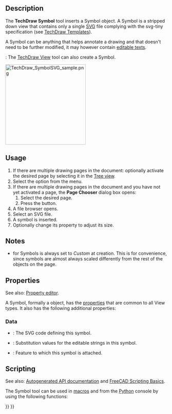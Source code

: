 <languages/>
<translate>

<!--T:16-->
{{Docnav
|[[TechDraw_ClipGroup|ClipGroup]]
|[[TechDraw_Image|Image]]
|[[TechDraw_Workbench|TechDraw]]
|IconL=TechDraw_ClipGroup.svg
|IconR=TechDraw_Image.svg
|IconC=Workbench_TechDraw.svg
}}

<!--T:1-->
{{GuiCommand
|Name=TechDraw Symbol
|MenuLocation=TechDraw → TechDraw Views → Insert SVG Symbol
|Workbenches=[[TechDraw_Workbench|TechDraw]]
|SeeAlso=[[TechDraw_Templates|TechDraw Templates]], [[Draft_SVG|Draft SVG]]
}}

==Description== <!--T:2-->

<!--T:8-->
The '''TechDraw Symbol''' tool inserts a Symbol object. A Symbol is a stripped down view that contains only a single [[SVG|SVG]] file complying with the svg-tiny specification (see [[TechDraw_Templates#Notes|TechDraw Templates]]). 

<!--T:27-->
A Symbol can be anything that helps annotate a drawing and that doesn't need to be further modified, it may however contain  [[Svg_Namespace#freecad:editable|editable texts]].

<!--T:30-->
{{Version|1.0}}: The [[TechDraw_View|TechDraw View]] tool can also create a Symbol.

</translate>
[[Image:TechDraw_SymbolSVG_sample.png|250px]]
<translate>
<!--T:9-->
{{Caption|Compass rose added to the drawing page; this symbol is available by installing the "symbols_library" addon with the [[Std_AddonMgr|Addon Manager]]}}

==Usage== <!--T:3-->

<!--T:10-->
# If there are multiple drawing pages in the document: optionally activate the desired page by selecting it in the [[Tree_view|Tree view]].
# Select the {{MenuCommand|TechDraw → TechDraw Views → [[Image:TechDraw_Symbol.svg|16px]] Insert SVG Symbol}} option from the menu.
# If there are multiple drawing pages in the document and you have not yet activated a page, the '''Page Chooser''' dialog box opens:
## Select the desired page.
## Press the {{Button|OK}} button.
# A file browser opens.
# Select an SVG file.
# A symbol is inserted.
# Optionally change its {{PropertyData|Scale}} property to adjust its size.

== Notes == <!--T:18-->

<!--T:19-->
* {{PropertyData|Scale Type}} for Symbols is always set to ''Custom'' at creation. This is for convenience, since symbols are almost always scaled differently from the rest of the objects on the page.

== Properties == <!--T:20-->

<!--T:28-->
See also: [[Property_editor|Property editor]].

<!--T:26-->
A Symbol, formally a {{Incode|TechDraw::DrawViewSymbol}} object, has the [[TechDraw_View#Properties_Part_View|properties]] that are common to all View types. It also has the following additional properties:

=== Data === <!--T:29-->

<!--T:24-->
{{TitleProperty|Drawing view}}

<!--T:25-->
* {{PropertyData|Symbol|String|Hidden}}: The SVG code defining this symbol.
* {{PropertyData|Editable Texts|StringList}}: Substitution values for the editable strings in this symbol.
* {{PropertyData|Owner|Link}}: Feature to which this symbol is attached. {{Version|1.0}}

==Scripting== <!--T:6-->

<!--T:12-->
See also: [https://freecad.github.io/SourceDoc/ Autogenerated API documentation] and [[FreeCAD_Scripting_Basics|FreeCAD Scripting Basics]].

<!--T:13-->
The Symbol tool can be used in [[Macros|macros]] and from the [[Python|Python]] console by using the following functions:

</translate>
{{Code|code=
sym = FreeCAD.ActiveDocument.addObject('TechDraw::DrawViewSymbol','TestSymbol')
rc = page.addView(anno)
f = open(unicode(symbolFileSpec,'utf-8'),'r')
svg = f.read()
f.close()
sym.Symbol = svg
rc = page.addView(sym)
}}
<translate>


<!--T:17-->
{{Docnav
|[[TechDraw_ClipGroup|ClipGroup]]
|[[TechDraw_Image|Image]]
|[[TechDraw_Workbench|TechDraw]]
|IconL=TechDraw_ClipGroup.svg
|IconR=TechDraw_Image.svg
|IconC=Workbench_TechDraw.svg
}}

</translate>
{{TechDraw_Tools_navi{{#translation:}}}}
{{Userdocnavi{{#translation:}}}}